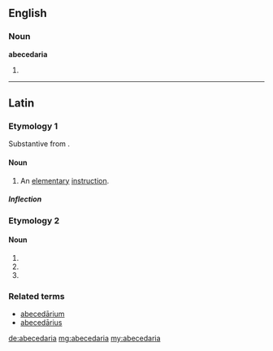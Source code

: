 ==English==

===Noun===
'''abecedaria'''

# {{plural of|abecedarium}}

----

==Latin==

===Etymology 1===
Substantive from {{term|abecedarius|abecedārius|alphabetical|lang=la}}.

====Noun====
{{la-noun|abecedāria|abecedariae|abecedāriae|f|first}}

# An [[elementary]] [[instruction]].

=====Inflection=====
{{la-decl-1st|abecedari|abecedāri}}

===Etymology 2===

====Noun====
{{la-noun-form|abecedāria}}

# {{inflection of|abecedarium|abecedārium|nom|p|lang=la}}
# {{inflection of|abecedarium|abecedārium|acc|p|lang=la}}
# {{inflection of|abecedarium|abecedārium|voc|p|lang=la}}

===Related terms===
* [[abecedarium|abecedārium]]
* [[abecedarius|abecedārius]]

[[de:abecedaria]]
[[mg:abecedaria]]
[[my:abecedaria]]